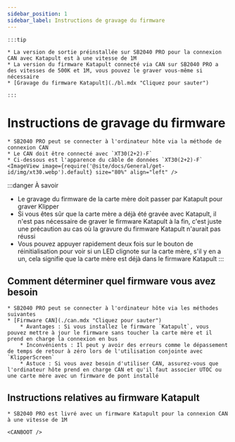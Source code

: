 ```yaml
---
sidebar_position: 1
sidebar_label: Instructions de gravage du firmware
---
```





    :::tip

    * La version de sortie préinstallée sur SB2040 PRO pour la connexion CAN avec Katapult est à une vitesse de 1M
    * La version du firmware Katapult connecté via CAN sur SB2040 PRO a des vitesses de 500K et 1M, vous pouvez le graver vous-même si nécessaire
    * [Gravage du firmware Katapult](./bl.mdx "Cliquez pour sauter")

    :::

# Instructions de gravage du firmware

    * SB2040 PRO peut se connecter à l'ordinateur hôte via la méthode de connexion CAN
    * Le CAN doit être connecté avec `XT30(2+2)-F`
    * Ci-dessous est l'apparence du câble de données `XT30(2+2)-F`
    <ImageView image={require('@site/docs/General/get-id/img/xt30.webp').default} size="80%" align="left" />

:::danger À savoir
* Le gravage du firmware de la carte mère doit passer par Katapult pour graver Klipper
* Si vous êtes sûr que la carte mère a déjà été gravée avec Katapult, il n'est pas nécessaire de graver le firmware Katapult à la fin, c'est juste une précaution au cas où la gravure du firmware Katapult n'aurait pas réussi
* Vous pouvez appuyer rapidement deux fois sur le bouton de réinitialisation pour voir si un LED clignote sur la carte mère, s'il y en a un, cela signifie que la carte mère est déjà dans le firmware Katapult
:::

## Comment déterminer quel firmware vous avez besoin

    * SB2040 PRO peut se connecter à l'ordinateur hôte via les méthodes suivantes
    * [Firmware CAN](./can.mdx "Cliquez pour sauter")
        * Avantages : Si vous installez le firmware `Katapult`, vous pouvez mettre à jour le firmware sans toucher la carte mère et il prend en charge la connexion en bus
        * Inconvénients : Il peut y avoir des erreurs comme le dépassement de temps de retour à zéro lors de l'utilisation conjointe avec `KlipperScreen`
        * Astuce : Si vous avez besoin d'utiliser CAN, assurez-vous que l'ordinateur hôte prend en charge CAN et qu'il faut associer UTOC ou une carte mère avec un firmware de pont installé


## Instructions relatives au firmware Katapult

    * SB2040 PRO est livré avec un firmware Katapult pour la connexion CAN à une vitesse de 1M
    
    <CANBOOT />